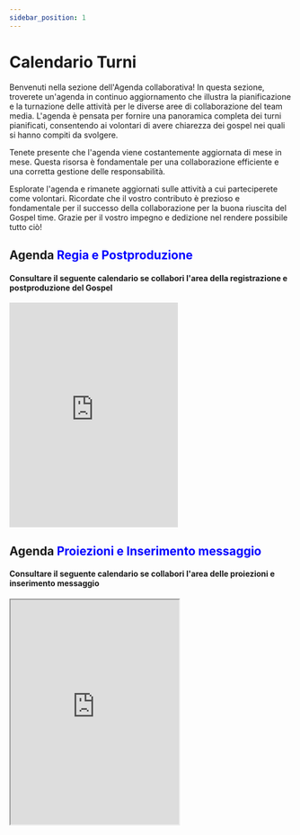 ```yaml
---
sidebar_position: 1
---
```


# Calendario Turni

Benvenuti nella sezione dell'Agenda collaborativa! In questa sezione, troverete un'agenda in continuo aggiornamento che illustra la pianificazione e la turnazione delle attività per le diverse aree di collaborazione del team media. L'agenda è pensata per fornire una panoramica completa dei turni pianificati, consentendo ai volontari di avere chiarezza dei gospel nei quali si hanno compiti da svolgere.

Tenete presente che l'agenda viene costantemente aggiornata di mese in mese. Questa risorsa è fondamentale per una collaborazione efficiente e una corretta gestione delle responsabilità.

Esplorate l'agenda e rimanete aggiornati sulle attività a cui parteciperete come volontari. Ricordate che il vostro contributo è prezioso e fondamentale per il successo della collaborazione per la buona riuscita del Gospel time. Grazie per il vostro impegno e dedizione nel rendere possibile tutto ciò!


## Agenda <font color='Blue'> Regia e Postproduzione </font>
#### Consultare il seguente calendario se collabori l'area della registrazione e postproduzione del Gospel
<div style={{ display: "flex", justifyContent: "center", alignItems: "center", }}>
  <div style={{ flex: 1, padding: "16px" }}>
    <iframe
      src="https://calendar.google.com/calendar/embed?height=600&wkst=1&bgcolor=%23ffffff&ctz=Europe%2FRome&title&mode=AGENDA&showTitle=0&showPrint=0&showTabs=0&showCalendars=1&showTz=0&showDate=1&src=dTA4Ym03YnBzNDdvb3RsaWExNzNlcjcwZG9AZ3JvdXAuY2FsZW5kYXIuZ29vZ2xlLmNvbQ&color=%23F6BF26"
      width="NaN"
      height="400"
      frameborder="0"
      scrolling="no"
    ></iframe>
  </div>
</div>

## Agenda <font color='Blue'> Proiezioni e Inserimento messaggio</font>
#### Consultare il seguente calendario se collabori l'area delle proiezioni e inserimento messaggio
<div style={{ display: "flex", justifyContent: "center", alignItems: "center", }}>
  <div style={{ flex: 1, padding: "16px" }}>
    <iframe
      src="https://calendar.google.com/calendar/embed?height=600&wkst=1&bgcolor=%23ffffff&ctz=Europe%2FRome&title&mode=AGENDA&showTitle=0&showPrint=0&showTabs=0&showCalendars=1&showTz=0&showDate=1&src=bWVkaWFzYWJhb3RoY2F0YW5pYUBnbWFpbC5jb20&color=%23039BE5"
      width="NaN"
      height="400"
      frameborder="2"
      scrolling="no"
    ></iframe>
  </div>
</div>

